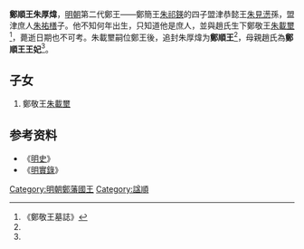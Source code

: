 {{他用
|subject=追封為鄭順王的朱厚煒
|other=追封為蔚悼王的朱厚煒
|朱厚煒 (明蔚王)
|disambig=無
}}

'''鄭順王朱厚煒'''{{BD|？||？|catIdx=Z}}，[[明朝|明朝]]第二代鄭王——鄭簡王[[朱祁鍈|朱祁鍈]]的四子盟津恭懿王[[朱見濍|朱見濍]]孫，盟津庶人[[朱祐橏|朱祐橏]]子。他不知何年出生，只知道他是庶人，並與趙氏生下鄭敬王[[朱載壐_(明鄭王)|朱載壐]]<ref name="a">《鄭敬王墓誌》</ref>，薨逝日期也不可考。朱載壐嗣位鄭王後，追封朱厚煒为'''鄭順王'''<ref name="a"/>，母親趙氏為'''鄭順王王妃'''<ref name="a"/>。

==子女==
#鄭敬王[[朱載壐_(明鄭王)|朱載壐]]

==参考资料==
*《[[明史|明史]]》 
*《[[明實錄|明實錄]]》
<div class="references-small">
<references></references>
</div>

[[Category:明朝鄭藩國王|Category:明朝鄭藩國王]]
[[Category:諡順|Category:諡順]]